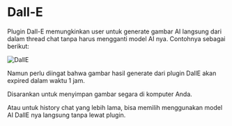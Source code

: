# Dall-E 

Plugin Dall-E memungkinkan user untuk generate gambar AI langsung dari dalam thread chat tanpa harus mengganti model AI nya. Contohnya sebagai berikut: 

![DallE](https://res.cloudinary.com/moyadev/image/upload/v1733067155/maia/dall-e_lmsphp.png)

Namun perlu diingat bahwa gambar hasil generate dari plugin DallE akan expired dalam waktu 1 jam. 

Disarankan untuk menyimpan gambar segara di komputer Anda. 

Atau untuk history chat yang lebih lama, bisa memilih menggunakan model AI DallE nya langsung tanpa lewat plugin. 